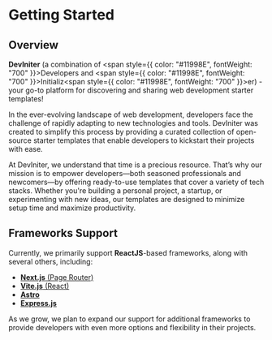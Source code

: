 # Getting Started

## Overview

<strong>DevIniter</strong> (a combination of <span style={{
    color: "#11998E",
    fontWeight: "700"
}}>Dev</span>elopers and <span style={{
    color: "#11998E",
    fontWeight: "700"
}}>Init</span>ializ<span style={{
    color: "#11998E",
    fontWeight: "700"
}}>er</span>) - your go-to platform for discovering and sharing web development starter templates!

In the ever-evolving landscape of web development, developers face the challenge of rapidly adapting to new technologies and tools. DevIniter was created to simplify this process by providing a curated collection of open-source starter templates that enable developers to kickstart their projects with ease.

At DevIniter, we understand that time is a precious resource. That’s why our mission is to empower developers—both seasoned professionals and newcomers—by offering ready-to-use templates that cover a variety of tech stacks. Whether you're building a personal project, a startup, or experimenting with new ideas, our templates are designed to minimize setup time and maximize productivity.


## Frameworks Support

Currently, we primarily support **ReactJS**-based frameworks, along with several others, including:

- [**Next.js** (Page Router)](https://nextjs.org/)
- [**Vite.js** (React)](https://vitejs.dev/)
- [**Astro**](https://astro.build/)
- [**Express.js**](https://expressjs.com/)

As we grow, we plan to expand our support for additional frameworks to provide developers with even more options and flexibility in their projects.

